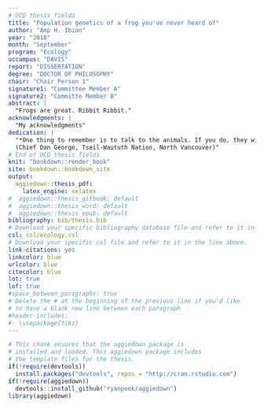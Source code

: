 ```yaml
---
# UCD thesis fields
title: "Population genetics of a frog you've never heard of"
author: "Amp H. Ibian"
year: "2018"
month: "September"
program: "Ecology"
uccampus: "DAVIS"
report: "DISSERTATION"
degree: "DOCTOR OF PHILOSOPHY"
chair: "Chair Person 1"
signature1: "Committee Member A"
signature2: "Committe Member B"
abstract: |
  "Frogs are great. Ribbit Ribbit."
acknowledgments: |
  "My acknowledgments"
dedication: |
  "*One thing to remember is to talk to the animals. If you do, they will talk back to you. But if you don’t talk to them, they won’t talk back to you, then you won’t understand. And when you don’t understand, you will fear, and when you fear, you will destroy the animals, and if you destroy the animals, you will destroy yourself*"    
  (Chief Dan George, Tseil-Waututh Nation, North Vancouver)"
# End of UCD thesis fields
knit: "bookdown::render_book"
site: bookdown::bookdown_site
output: 
  aggiedown::thesis_pdf: 
    latex_engine: xelatex
#  aggiedown::thesis_gitbook: default
#  aggiedown::thesis_word: default
#  aggiedown::thesis_epub: default
bibliography: bib/thesis.bib
# Download your specific bibliography database file and refer to it in the line above.
csl: csl/ecology.csl
# Download your specific csl file and refer to it in the line above.
link-citations: yes
linkcolor: blue
urlcolor: blue
citecolor: blue
lot: true
lof: true
#space_between_paragraphs: true
# Delete the # at the beginning of the previous line if you'd like
# to have a blank new line between each paragraph
#header-includes:
#- \usepackage{tikz}
---
```


<!--
Above is the YAML (YAML Ain't Markup Language) header that includes a lot of metadata used to produce the document.  Be careful with spacing in this header!

If you'd like to include a comment that won't be produced in your resulting file enclose it in a block like this.
-->

<!--
If you receive a duplicate label error after knitting, make sure to delete the index.Rmd file and then knit again.
-->

```r
# This chunk ensures that the aggiedown package is
# installed and loaded. This aggiedown package includes
# the template files for the thesis.
if(!require(devtools))
  install.packages("devtools", repos = "http://cran.rstudio.com")
if(!require(aggiedown))
  devtools::install_github("ryanpeek/aggiedown")
library(aggiedown)
```

